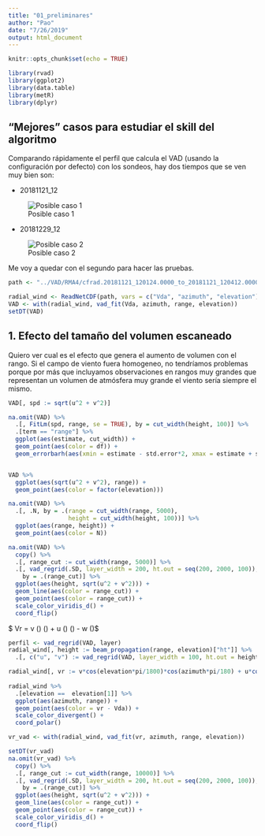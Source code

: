 ```yaml
---
title: "01_preliminares"
author: "Pao"
date: "7/26/2019"
output: html_document
---
```


```r
knitr::opts_chunk$set(echo = TRUE)

library(rvad)
library(ggplot2)
library(data.table)
library(metR)
library(dplyr)
```

## "Mejores" casos para estudiar el skill del algoritmo

Comparando rápidamente el perfil que calcula el VAD (usando la configuración por defecto) con los sondeos, hay dos tiempos que se ven muy bien son:

* 20181121_12

![Posible caso 1](/mnt/Data/VAD/RMA4/fig/vad_20181121_120124.png)

* 20181229_12

![Posible caso 2](/mnt/Data/VAD/RMA4/fig/vad_20181229_115748.png)

Me voy a quedar con el segundo para hacer las pruebas.

```r
path <- "../VAD/RMA4/cfrad.20181121_120124.0000_to_20181121_120412.0000_RMA4_0200_02.nc"

radial_wind <- ReadNetCDF(path, vars = c("Vda", "azimuth", "elevation"))
VAD <- with(radial_wind, vad_fit(Vda, azimuth, range, elevation))
setDT(VAD)
```

## 1. Efecto del tamaño del volumen escaneado

Quiero ver cual es el efecto que genera el aumento de volumen con el rango. Si el campo de viento fuera homogeneo, no tendríamos problemas porque por más que incluyamos observaciones en rangos muy grandes que representan un volumen de atmósfera muy grande el viento sería siempre el mismo.


```r
VAD[, spd := sqrt(u^2 + v^2)]

na.omit(VAD) %>% 
  .[, FitLm(spd, range, se = TRUE), by = cut_width(height, 100)] %>% 
  .[term == "range"] %>% 
  ggplot(aes(estimate, cut_width)) +
  geom_point(aes(color = df)) +
  geom_errorbarh(aes(xmin = estimate - std.error*2, xmax = estimate + std.error*2))


VAD %>% 
  ggplot(aes(sqrt(u^2 + v^2), range)) +
  geom_point(aes(color = factor(elevation)))
```

```r
na.omit(VAD) %>% 
  .[, .N, by = .(range = cut_width(range, 5000), 
                 height = cut_width(height, 100))] %>% 
  ggplot(aes(range, height)) +
  geom_point(aes(color = N))

na.omit(VAD) %>% 
  copy() %>% 
  .[, range_cut := cut_width(range, 5000)] %>% 
  .[, vad_regrid(.SD, layer_width = 200, ht.out = seq(200, 2000, 100)), 
    by = .(range_cut)] %>% 
  ggplot(aes(height, sqrt(u^2 + v^2))) +
  geom_line(aes(color = range_cut)) +
  geom_point(aes(color = range_cut)) +
  scale_color_viridis_d() +
  coord_flip()

```

$ Vr =  v \cos(\theta) \cos(\phi) + u \cos(\theta) \sin(\phi) - w \sin(\theta)$

```r
perfil <- vad_regrid(VAD, layer)
radial_wind[, height := beam_propagation(range, elevation)["ht"]] %>% 
  .[, c("u", "v") := vad_regrid(VAD, layer_width = 100, ht.out = height)[c("u", "v")]]

radial_wind[, vr := v*cos(elevation*pi/1800)*cos(azimuth*pi/180) + u*cos(elevation*pi/180)*sin(azimuth*pi/180)]
  
radial_wind %>% 
  .[elevation ==  elevation[1]] %>% 
  ggplot(aes(azimuth, range)) +
  geom_point(aes(color = vr - Vda)) +
  scale_color_divergent() +
  coord_polar()

```

```r
vr_vad <- with(radial_wind, vad_fit(vr, azimuth, range, elevation))

setDT(vr_vad)
na.omit(vr_vad) %>% 
  copy() %>% 
  .[, range_cut := cut_width(range, 10000)] %>% 
  .[, vad_regrid(.SD, layer_width = 200, ht.out = seq(200, 2000, 100)), 
    by = .(range_cut)] %>% 
  ggplot(aes(height, sqrt(u^2 + v^2))) +
  geom_line(aes(color = range_cut)) +
  geom_point(aes(color = range_cut)) +
  scale_color_viridis_d() +
  coord_flip()
```

